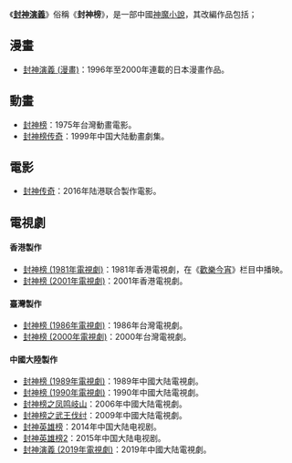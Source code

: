 《'''[[封神演義|封神演義]]'''》俗稱《'''封神榜'''》，是一部中國[[神魔小說|神魔小說]]，其改編作品包括；

== 漫畫 ==
*[[封神演義_(漫畫)|封神演義 (漫畫)]]：1996年至2000年連載的日本漫畫作品。

==動畫==

*[[封神榜（1975）|封神榜]]：1975年台灣動畫電影。
*[[封神榜传奇|封神榜传奇]]：1999年中国大陆動畫劇集。

==電影==
*[[封神传奇|封神传奇]]：2016年陆港联合製作電影。

==電視劇==
==== 香港製作 ====
*[[封神榜_(1981年電視劇)|封神榜 (1981年電視劇)]]：1981年香港電視劇，在《[[歡樂今宵|歡樂今宵]]》栏目中播映。
*[[封神榜_(2001年電視劇)|封神榜 (2001年電視劇)]]：2001年香港電視劇。

==== 臺灣製作 ====
*[[封神榜_(1986年電視劇)|封神榜 (1986年電視劇)]]：1986年台灣電視劇。
*[[封神榜_(2000年電視劇)|封神榜 (2000年電視劇)]]：2000年台灣電視劇。

==== 中國大陸製作 ====
*[[封神榜_(1989年電視劇)|封神榜 (1989年電視劇)]]：1989年中國大陆電視劇。
*[[封神榜_(1990年電視劇)|封神榜 (1990年電視劇)]]：1990年中國大陆電視劇。
*[[封神榜之凤鸣岐山|封神榜之凤鸣岐山]]：2006年中國大陆電視劇。
*[[封神榜之武王伐纣|封神榜之武王伐纣]]：2009年中國大陆電視劇。
*[[封神英雄榜|封神英雄榜]]：2014年中国大陆电视剧。
*[[封神英雄|封神英雄榜2]]：2015年中国大陆电视剧。
*[[封神演義_(2019年電視劇)|封神演義 (2019年電視劇)]]：2019年中國大陆電視劇。

{{disambig|Cat=四字作品消歧义}}